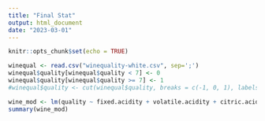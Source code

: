 ```yaml
---
title: "Final Stat"
output: html_document
date: "2023-03-01"
---
```


```r
knitr::opts_chunk$set(echo = TRUE)
```

```r
winequal <- read.csv("winequality-white.csv", sep=';')
winequal$quality[winequal$quality < 7] <- 0
winequal$quality[winequal$quality >= 7] <- 1
#winequal$quality <- cut(winequal$quality, breaks = c(-1, 0, 1), labels = c("Not Good", "Good"))

wine_mod <- lm(quality ~ fixed.acidity + volatile.acidity + citric.acid + residual.sugar + chlorides + free.sulfur.dioxide + total.sulfur.dioxide + density + pH + sulphates + alcohol, winequal)
summary(wine_mod)
```
